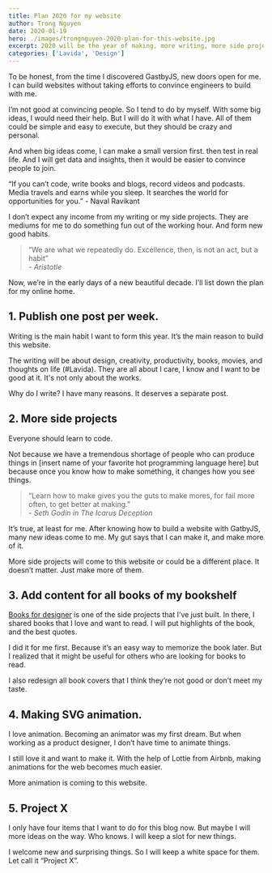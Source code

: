 ```yaml
---
title: Plan 2020 for my website
author: Trong Nguyen
date: 2020-01-19
hero: ./images/trongnguyen-2020-plan-for-this-website.jpg
excerpt: 2020 will be the year of making, more writing, more side projects, more books, more crazy things.
categories: ['Lavida', 'Design']
---
```


To be honest, from the time I discovered GastbyJS, new doors open for me. I can build websites without taking efforts to convince engineers to build with me.

I’m not good at convincing people. So I tend to do by myself. With some big ideas, I would need their help. But I will do it with what I have. All of them could be simple and easy to execute, but they should be crazy and personal.

And when big ideas come, I can make a small version first. then test in real life. And I will get data and insights, then it would be easier to convince people to join.

“If you can’t code, write books and blogs, record videos and podcasts. Media travels and earns while you sleep. It searches the world for opportunities for you.” - Naval Ravikant

I don’t expect any income from my writing or my side projects. They are mediums for me to do something fun out of the working hour. And form new good habits.

> “We are what we repeatedly do. Excellence, then, is not an act, but a habit”  
> <cite>- Aristotle </cite>  

Now, we’re in the early days of a new beautiful decade. I’ll list down the plan for my online home.

## 1. Publish one post per week.
Writing is the main habit I want to form this year. It’s the main reason to build this website.

The writing will be about design, creativity, productivity, books, movies, and thoughts on life (#Lavida). They are all about I care, I know and I want to be good at it. It's not only about the works.

Why do I write? I have many reasons. It deserves a separate post.

## 2. More side projects
Everyone should learn to code.

Not because we have a tremendous shortage of people who can produce things in [insert name of your favorite hot programming language here] but because once you know how to make something, it changes how you see things.

> “Learn how to make gives you the guts to make mores, for fail more often, to get better at making.”  
> <cite> - Seth Godin in The Icarus Deception</cite>  

It’s true, at least for me. After knowing how to build a website with GatbyJS, many new ideas come to me. My gut says that I can make it, and make more of it.

More side projects will come to this website or could be a different place. It doesn’t matter. Just make more of them.

## 3. Add content for all books of my bookshelf
[Books for designer](https://trongnguyen.co/books-for-product-designers) is one of the side projects that I’ve just built. In there, I shared books that I love and want to read. I will put highlights of the book, and the best quotes.

I did it for me first. Because it’s an easy way to memorize the book later. But I realized that it might be useful for others who are looking for books to read.

I also redesign all book covers that I think they’re not good or don’t meet my taste.

## 4. Making SVG animation.
I love animation. Becoming an animator was my first dream. But when working as a product designer, I don’t have time to animate things.

I still love it and want to make it. With the help of Lottie from Airbnb, making animations for the web becomes much easier.

More animation is coming to this website.

## 5. Project X
I only have four items that I want to do for this blog now. But maybe I will more ideas on the way. Who knows. I will keep a slot for new things.

I welcome new and surprising things. So I will keep a white space for them. Let call it “Project X”.
